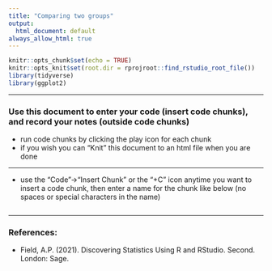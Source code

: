 ```yaml
---
title: "Comparing two groups"
output:
  html_document: default
always_allow_html: true
---
```


```r
knitr::opts_chunk$set(echo = TRUE)
knitr::opts_knit$set(root.dir = rprojroot::find_rstudio_root_file())
library(tidyverse)
library(ggplot2)
```

------------------------------------------------------------------------

### Use this document to enter your code (insert code chunks), and record your notes (outside code chunks)  
- run code chunks by clicking the play icon for each chunk  
- if you wish you can "Knit" this document to an html file when you are done  

----------------------------------------------------------------------------

- use the "Code"->"Insert Chunk" or the "+C" icon anytime you want to insert a code chunk, then enter a name for the chunk like below (no spaces or special characters in the name)  
```r

```

----------------------------------------------------------------------------

### References:  
- Field, A.P. (2021). Discovering Statistics Using R and RStudio. Second. London: Sage.
